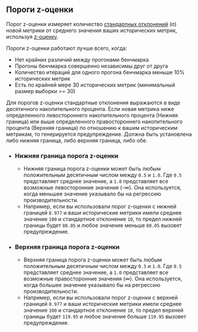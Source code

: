 ## Пороги z-оценки

Порог z-оценки измеряет количество [стандартных отклонений](https://en.wikipedia.org/wiki/Standard_deviation) (σ) новой метрики от среднего значения ваших исторических метрик, используя [z-оценку](https://en.wikipedia.org/wiki/Standard_score).

Пороги z-оценки работают лучше всего, когда:
- Нет крайних различий между прогонами бенчмарка
- Прогоны бенчмарка совершенно независимы друг от друга
- Количество итераций для одного прогона бенчмарка меньше 10% исторических метрик
- Есть по крайней мере 30 исторических метрик (минимальный размер выборки >= 30)

Для порогов z-оценки стандартные отклонения выражаются в виде десятичного накопительного процента.
Если новая метрика ниже определенного левостороннего накопительного процента (Нижняя граница) или выше определенного правостороннего накопительного процента (Верхняя граница) по отношению к вашим историческим метрикам, то генерируется предупреждение.
Должна быть установлена либо нижняя граница, либо верхняя граница, либо обе.

- ### Нижняя граница порога z-оценки
  - Нижняя граница порога z-оценки может быть любым положительным десятичным числом между `0.5` и `1.0`.
Где `0.5` представляет среднее значение, а `1.0` представляет все возможные левосторонние значения (-∞).
Она используется, когда меньшее значение указывало бы на регрессию производительности.
  - Например, если вы использовали порог z-оценки с нижней границей `0.977`
и ваши исторические метрики имели среднее значение `100` и стандартное отклонение `10`,
то предел нижней границы будет `80.05` и
любое значение меньше `80.05` вызовет предупреждение.
- ### Верхняя граница порога z-оценки
  - Верхняя граница порога z-оценки может быть любым положительным десятичным числом между `0.5` и `1.0`.
Где `0.5` представляет среднее значение, а `1.0` представляет все возможные правосторонние значения (∞).
Она используется, когда большее значение указывало бы на регрессию производительности.
  - Например, если вы использовали порог z-оценки с верхней границей `0.977`
и ваши исторические метрики имели среднее значение `100` и стандартное отклонение `10`,
то предел верхней границы будет `119.95` и
любое значение больше `119.95` вызовет предупреждение.